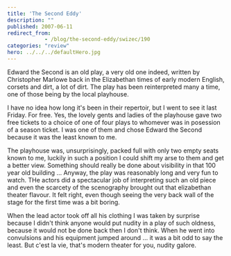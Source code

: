 ```yaml
---
title: 'The Second Eddy'
description: ""
published: 2007-06-11
redirect_from: 
            - /blog/the-second-eddy/swizec/190
categories: "review"
hero: ../../../defaultHero.jpg
---
```

Edward the Second is an old play, a very old one indeed, written by Christopher Marlowe back in the Elizabethan times of early modern English, corsets and dirt, a lot of dirt. The play has been reinterpreted many a time, one of those being by the local playhouse.

I have no idea how long it&#x27;s been in their repertoir, but I went to see it last Friday. For free. Yes, the lovely gents and ladies of the playhouse gave two free tickets to a choice of one of four plays to whomever was in posession of a season ticket. I was one of them and chose Edward the Second because it was the least known to me.

The playhouse was, unsurprisingly, packed full with only two empty seats known to me, luckily in such a position I could shift my arse to them and get a better view. Something should really be done about visibility in that 100 year old building ... Anyway, the play was reasonably long and very fun to watch. THe actors did a spectacular job of interpreting such an old piece and even the scarcety of the scenography brought out that elizabethan theater flavour. It felt right, even though seeing the very back wall of the stage for the first time was a bit boring.

When the lead actor took off all his clothing I was taken by surprise because I didn&#x27;t think anyone would put nudity in a play of such oldness, because it would not be done back then I don&#x27;t think. When he went into convulsions and his equipment jumped around ... it was a bit odd to say the least. But c&#x27;est la vie, that&#x27;s modern theater for you, nudity galore.